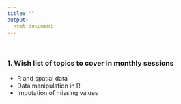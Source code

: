 ```yaml
---
title: ""
output: 
  html_document
---
```


<br>

### 1. Wish list of topics to cover in monthly sessions

* R and spatial data
* Data manipulation in R
* Imputation of missing values
